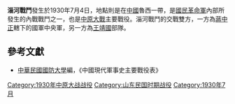 {{Infobox Military Conflict|
campaign=|
image=|
caption=|
conflict=淄河戰鬥|
date=1930年7月4日|
place=[[中國|中國]]魯西|
result=雙方對峙激戰|
combatant1=國軍中央軍|
combatant2=王靖國部隊| 
commander1=[[韓復榘|韓復榘]]|
commander2=[[王靖國|王靖國]]、[[張蔭梧|張蔭梧]]|
strength1=|
strength2=|
casualties1=|
casualties2=|
}}

'''淄河戰鬥'''發生於1930年7月4日，地點則是在[[中國|中國]]魯西一帶，是[[國民革命軍|國民革命軍]]內部所發生的內戰戰鬥之一，也是[[中原大戰|中原大戰]]主要戰役。淄河戰鬥的交戰雙方，一方為[[蔣中正|蔣中正]]轄下的國軍中央軍，另一方為[[王靖國|王靖國]]部隊。

==參考文獻==
*[[中華民國|中華民國]][[國防大學_(臺灣)|國防大學]]編，《中國現代軍事史主要戰役表》

{{中原大戰}}

[[Category:1930年中原大战战役|Category:1930年中原大战战役]]
[[Category:山东民国时期战役|Category:山东民国时期战役]]
[[Category:1930年7月|Category:1930年7月]]